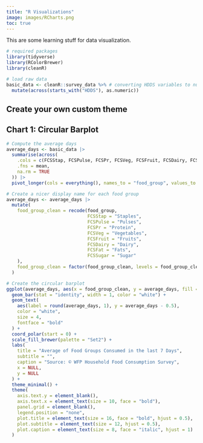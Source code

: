 ```yaml
---
title: "R Visualizations"
image: images/RCharts.png
toc: true
---
```


This are some learning stuff for data visualization.



```r
# required packages
library(tidyverse)
library(RColorBrewer)
library(cleanR)

# load raw data
basic_data <- cleanR::survey_data %>% # converting HDDS variables to numeric
  mutate(across(starts_with("HDDS"), as.numeric))

```

## Create your own custom theme




## Chart 1: Circular Barplot

```r
# Compute the average days
average_days <- basic_data |>
  summarise(across(
    .cols = c(FCSStap, FCSPulse, FCSPr, FCSVeg, FCSFruit, FCSDairy, FCSFat, FCSSugar),
    .fns = mean,
    na.rm = TRUE
  )) |>
  pivot_longer(cols = everything(), names_to = "food_group", values_to = "average_days")

# Create a nicer display name for each food group
average_days <- average_days |>
  mutate(
    food_group_clean = recode(food_group,
                              FCSStap = "Staples",
                              FCSPulse = "Pulses",
                              FCSPr = "Protein",
                              FCSVeg = "Vegetables",
                              FCSFruit = "Fruits",
                              FCSDairy = "Dairy",
                              FCSFat = "Fats",
                              FCSSugar = "Sugar"
    ),
    food_group_clean = factor(food_group_clean, levels = food_group_clean)
  )

# Create the circular barplot
ggplot(average_days, aes(x = food_group_clean, y = average_days, fill = food_group_clean)) +
  geom_bar(stat = "identity", width = 1, color = "white") +
  geom_text(
    aes(label = round(average_days, 1), y = average_days - 0.5),
    color = "white",
    size = 4,
    fontface = "bold"
  ) +
  coord_polar(start = 0) +
  scale_fill_brewer(palette = "Set2") +
  labs(
    title = "Average of Food Groups Consumed in the last 7 Days",
    subtitle = "",
    caption = "Source: © WFP Household Food Consumption Survey",
    x = NULL,
    y = NULL
  ) +
  theme_minimal() +
  theme(
    axis.text.y = element_blank(),
    axis.text.x = element_text(size = 10, face = "bold"),
    panel.grid = element_blank(),
    legend.position = "none",
    plot.title = element_text(size = 16, face = "bold", hjust = 0.5),
    plot.subtitle = element_text(size = 12, hjust = 0.5),
    plot.caption = element_text(size = 8, face = "italic", hjust = 1)
  )

```


